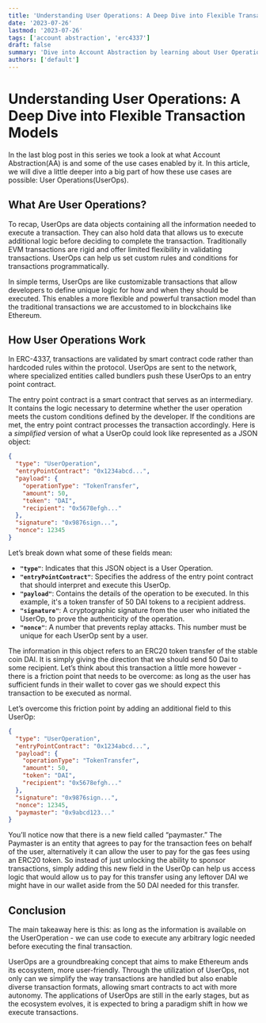 ```yaml
---
title: 'Understanding User Operations: A Deep Dive into Flexible Transaction Models'
date: '2023-07-26'
lastmod: '2023-07-26'
tags: ['account abstraction', 'erc4337']
draft: false
summary: 'Dive into Account Abstraction by learning about User Operations'
authors: ['default']
---
```


# Understanding User Operations: A Deep Dive into Flexible Transaction Models

In the last blog post in this series we took a look at what Account Abstraction(AA) is and some of the use cases enabled by it. In this article, we will dive a little deeper into a big part of how these use cases are possible: User Operations(UserOps).

## What Are User Operations?

To recap, UserOps are data objects containing all the information needed to execute a transaction. They can also hold data that allows us to execute additional logic before deciding to complete the transaction. Traditionally EVM transactions are rigid and offer limited flexibility in validating transactions. UserOps can help us set custom rules and conditions for transactions programmatically.

In simple terms, UserOps are like customizable transactions that allow developers to define unique logic for how and when they should be executed. This enables a more flexible and powerful transaction model than the traditional transactions we are accustomed to in blockchains like Ethereum.

## How User Operations Work

In ERC-4337, transactions are validated by smart contract code rather than hardcoded rules within the protocol. UserOps are sent to the network, where specialized entities called bundlers push these UserOps to an entry point contract.

The entry point contract is a smart contract that serves as an intermediary. It contains the logic necessary to determine whether the user operation meets the custom conditions defined by the developer. If the conditions are met, the entry point contract processes the transaction accordingly. Here is a _simplified_ version of what a UserOp could look like represented as a JSON object:

```json
{
  "type": "UserOperation",
  "entryPointContract": "0x1234abcd...",
  "payload": {
    "operationType": "TokenTransfer",
    "amount": 50,
    "token": "DAI",
    "recipient": "0x5678efgh..."
  },
  "signature": "0x9876sign...",
  "nonce": 12345
}
```

Let’s break down what some of these fields mean:

- **`"type"`**: Indicates that this JSON object is a User Operation.
- **`"entryPointContract"`**: Specifies the address of the entry point contract that should interpret and execute this UserOp.
- **`"payload"`**: Contains the details of the operation to be executed. In this example, it's a token transfer of 50 DAI tokens to a recipient address.
- **`"signature"`**: A cryptographic signature from the user who initiated the UserOp, to prove the authenticity of the operation.
- **`"nonce"`**: A number that prevents replay attacks. This number must be unique for each UserOp sent by a user.

The information in this object refers to an ERC20 token transfer of the stable coin DAI. It is simply giving the direction that we should send 50 Dai to some recipient. Let’s think about this transaction a little more however - there is a friction point that needs to be overcome: as long as the user has sufficient funds in their wallet to cover gas we should expect this transaction to be executed as normal.

Let’s overcome this friction point by adding an additional field to this UserOp:

```json
{
  "type": "UserOperation",
  "entryPointContract": "0x1234abcd...",
  "payload": {
    "operationType": "TokenTransfer",
    "amount": 50,
    "token": "DAI",
    "recipient": "0x5678efgh..."
  },
  "signature": "0x9876sign...",
  "nonce": 12345,
  "paymaster": "0x9abcd123..."
}
```

You’ll notice now that there is a new field called “paymaster.” The Paymaster is an entity that agrees to pay for the transaction fees on behalf of the user, alternatively it can allow the user to pay for the gas fees using an ERC20 token. So instead of just unlocking the ability to sponsor transactions, simply adding this new field in the UserOp can help us access logic that would allow us to pay for this transfer using any leftover DAI we might have in our wallet aside from the 50 DAI needed for this transfer.

## Conclusion

The main takeaway here is this: as long as the information is available on the UserOperation - we can use code to execute any arbitrary logic needed before executing the final transaction.

UserOps are a groundbreaking concept that aims to make Ethereum ands its ecosystem, more user-friendly. Through the utilization of UserOps, not only can we simplify the way transactions are handled but also enable diverse transaction formats, allowing smart contracts to act with more autonomy. The applications of UserOps are still in the early stages, but as the ecosystem evolves, it is expected to bring a paradigm shift in how we execute transactions.
